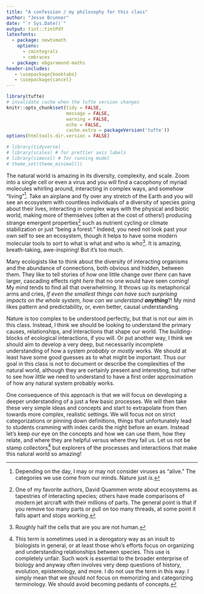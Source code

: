```yaml
---
title: "A confession / my philosophy for this class"
author: "Jesse Brunner"
date: "`r Sys.Date()`"
output: tint::tintPdf
latexfonts:
  - package: newtxmath
    options: 
      - cmintegrals
      - cmbraces
  - package: ebgaramond-maths
header-includes:
   - \usepackage{booktabs}
   - \usepackage{cancel}
---
```


```r
library(tufte)
# invalidate cache when the tufte version changes
knitr::opts_chunk$set(tidy = FALSE, 
                      message = FALSE, 
                      warning = FALSE,
                      echo = FALSE,
                      cache.extra = packageVersion('tufte'))
options(htmltools.dir.version = FALSE)
```

```r
# library(tidyverse)
# library(scales) # for prettier axis labels
# library(simecol) # for running model 
# theme_set(theme_minimal())
```

The natural world is amazing in its diversity, complexity, and scale. Zoom into a single cell or even a virus and you will find a cacophony of myriad molecules whirling around, interacting in complex ways, and somehow "living"^[Depending on the day, I may or may not consider viruses as "alive." The categories we use come from our minds. Nature just _is._]. Take an airplane and fly over any stretch of the Earth and you will see an ecosystem with countless individuals of a diversity of species going about their lives, interacting in complex ways with the physical and biotic world, making more of themselves (often at the cost of others!) producing strange emergent properties^[One of my favorite authors, David Quammen wrote about ecosystems as tapestries of interacting species; others have made comparisons of modern jet aircraft with their millions of parts. The general point is that if you remove too many parts or pull on too many threads, at some point it falls apart and stops working.] such as nutrient cycling or climate stabilization or just "being a forest." Indeed, you need not look past your own self to see an ecosystem, though it helps to have some modern molecular tools to sort to what is what and who is who^[Roughly half the cells that are you are not human.]. It is amazing, breath-taking, awe-inspiring! But it's too much. 

Many ecologists like to think about the diversity of interacting organisms and the abundance of connections, both obvious and hidden, between them. They like to tell stories of how one little change over _there_ can have larger, cascading effects right _here_ that no one would have seen coming! My mind tends to find  all that  overwhelming. It throws up its metaphorical arms and cries, _If even the smallest things can have such surprising impacts on the whole system, how can we understand  **anything**_?! My mind likes pattern and predictability, or, even better, causal understanding. 

Nature is too complex to be understood perfectly, but that is not our aim in this class. Instead, I think we should be looking to understand the primary causes, relationships, and interactions that shape our world. The building-blocks of ecological interactions, if you will. Or put another way, I think we should aim to develop a very deep, but necessarily incomplete understanding of how a system _probably_ or _mostly_ works. We should at least have some good guesses as to what might be important. Thus our goal in this class is not to document or describe the complexities of the natural world, although they are certainly present and interesting, but rather to see how _little_ we need to understand to have a first order approximation of how any natural system probably works. 

One consequence of this approach is that we will focus on developing a deeper understanding of a just a few basic processes. We will then take these very simple ideas and concepts and start to extrapolate from then towards more complex, realistic settings. We will focus not on strict categorizations or pinning down definitions, things that unfortunately lead to students cramming with index cards the night before an exam. Instead let's keep our eye on the concepts and how we can use them, how they relate, and where they are helpful versus where they fail us.  Let us not be stamp collectors^[This term is sometimes used in a derogatory way as an insult to biologists in general, or at least those who's efforts focus on organizing and understanding relationships between species. This use is completely unfair. Such work is essential to the broader enterprise of biology and anyway often involves very deep questions of history, evolution, epistemology, and more. I do not use the term in this way. I simply mean that we should not focus on memorizing and categorizing terminology. We should avoid becoming pedants of concepts.] but explorers of the processes and interactions that make this natural world so amazing!  
